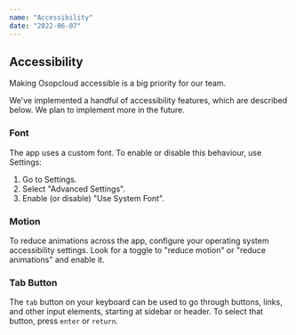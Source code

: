 ```yaml
---
name: "Accessibility"
date: "2022-06-07"
---
```


## Accessibility

Making Osopcloud accessible is a big priority for our team.

We've implemented a handful of accessibility features, which are described below. We plan to implement more in the future.

### Font

The app uses a custom font. To enable or disable this behaviour, use Settings:

1. Go to Settings.
2. Select "Advanced Settings".
3. Enable (or disable) "Use System Font".

### Motion

To reduce animations across the app, configure your operating system accessibility settings. Look for a toggle to "reduce motion" or "reduce animations" and enable it.

### Tab Button

The `tab` button on your keyboard can be used to go through buttons, links, and other input elements, starting at sidebar or header. To select that button, press `enter` or `return`.
